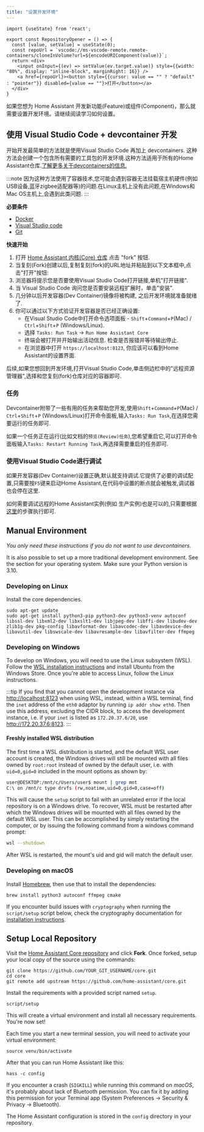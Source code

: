 ---
title: "设置开发环境"
---

```mdx-code-block
import {useState} from 'react';

export const RepositoryOpener = () => {
  const [value, setValue] = useState(0);
  const repoUrl = `vscode://ms-vscode-remote.remote-containers/cloneInVolume?url=${encodeURIComponent(value)}`;
  return <div>
    <input onInput={(ev) => setValue(ev.target.value)} style={{width: "80%", display: "inline-block", marginRight: 16}} />
    <a href={repoUrl}><button style={{cursor: value == "" ? "default" : "pointer"}} disabled={value == ""}>打开</button></a>
  </div>
}
```

如果您想为 Home Assistant 开发新功能(Feature)或组件(Component)，那么就需要设置开发环境。请继续阅读学习如何设置。

## 使用 Visual Studio Code + devcontainer 开发

开始开发最简单的方法就是使用Visual Studio Code 再加上 devcontainers. 这种方法会创建一个包含所有需要的工具包的开发环境.这种方法适用于所有的Home Assistant仓库.[了解更多关于devcontainers的信息.](https://code.visualstudio.com/docs/devcontainers/containers)


:::note
因为这种方法使用了容器技术,您可能会遇到容器无法挂载宿主机硬件(例如USB设备,蓝牙zigbee适配器等)的问题.在Linux主机上没有此问题,在Windows和Mac OS主机上,会遇到此类问题.
:::

**必要条件**

- [Docker](https://docs.docker.com/get-docker/)
- [Visual Studio code](https://code.visualstudio.com/)
- [Git](https://git-scm.com/)

**快速开始**

1. 打开 [Home Assistant 内核(Core) 仓库](https://github.com/home-assistant/core) 点击 "fork" 按钮.
2. 当复刻(Fork)创建以后,复制复刻(fork)的URL地址并粘贴到以下文本框中,点击"打开"按钮:
   <RepositoryOpener />
3. 浏览器将提示您是否要使用Visual Studio Code打开链接,单机"打开链接".
4. 当 Visual Studio Code 询问您是否要安装远程扩展时，单击"安装".
5. 几分钟以后开发容器(Dev Container)镜像将被构建, 之后开发环境就准备就绪了.
6. 你可以通过以下方式验证开发容器是否已经正确设置:
    * 在Visual Studio Code中打开命令选项面板 - `Shift`+`Command`+`P`(Mac) / `Ctrl`+`Shift`+`P` (Windows/Linux).
    * 选择 `Tasks: Run Task` -> `Run Home Assistant Core`
    * 终端会被打开并开始输出活动信息. 检查是否报错并等待输出停止.
    * 在浏览器中打开 `https://localhost:8123`, 你应该可以看到Home Assistant的设置界面.

后续,如果您想回到开发环境,打开Visual Studio Code,单击侧边栏中的"远程资源管理器",选择和您复刻(fork)仓库对应的容器即可.

### 任务

Devcontainer附带了一些有用的任务来帮助您开发,使用`Shift`+`Command`+`P`(Mac) / `Ctrl`+`Shift`+`P` (Windows/Linux)打开命令面板,输入`Tasks: Run Task`,在选择您需要运行的任务即可.

如果一个任务正在运行(比如文档的`预览(Review)任务`),您希望重启它,可以打开命令面板输入`Tasks: Restart Running Task`,再选择需要重启的任务即可.

### 使用Visual Studio Code进行调试

如果开发容器(Dev Container)设置正确,默认就支持调试.它提供了必要的调试配置,只需要按`F5`键来启动Home Assistant,在代码中设置的断点就会被触发,调试器也会停在这里.

如何需要调试远程的Home Assistant实例(例如 生产实例)也是可以的,只需要根据[这里](https://www.home-assistant.io/integrations/debugpy/)的步骤执行即可.

## Manual Environment

_You only need these instructions if you do not want to use devcontainers._

It is also possible to set up a more traditional development environment. See the section for your operating system. Make sure your Python version is 3.10.

### Developing on Linux

Install the core dependencies.

```shell
sudo apt-get update
sudo apt-get install python3-pip python3-dev python3-venv autoconf libssl-dev libxml2-dev libxslt1-dev libjpeg-dev libffi-dev libudev-dev zlib1g-dev pkg-config libavformat-dev libavcodec-dev libavdevice-dev libavutil-dev libswscale-dev libavresample-dev libavfilter-dev ffmpeg
```

### Developing on Windows

To develop on Windows, you will need to use the Linux subsystem (WSL). Follow the [WSL installation instructions](https://learn.microsoft.com/windows/wsl/install) and install Ubuntu from the Windows Store. Once you're able to access Linux, follow the Linux instructions.

:::tip
If you find that you cannot open the development instance via <http://localhost:8123> when using WSL, instead, within a WSL terminal, find the `inet` address of the `eth0` adaptor by running `ip addr show eth0`. Then use this address, excluding the CIDR block, to access the development instance, i.e. if your `inet` is listed as `172.20.37.6/20`, use <http://172.20.37.6:8123>.
:::

#### Freshly installed WSL distribution

The first time a WSL distribution is started, and the default WSL user account is created, the Windows drives will still be mounted with all files owned by `root:root` instead of owned by the default user, i.e. with `uid=0,gid=0` included in the mount options as shown by:

```bash
user@DESKTOP:/mnt/c/Users/user$ mount | grep mnt
C:\ on /mnt/c type drvfs (rw,noatime,uid=0,gid=0,case=off)
```

This will cause the `setup` script to fail with an unrelated error if the local repository is on a Windows drive. To recover, WSL must be restarted after which the Windows drives will be mounted with all files owned by the default WSL user. This can be accomplished by simply restarting the computer, or by issuing the following command from a windows command prompt:

```bash
wsl --shutdown
```

After WSL is restarted, the mount's uid and gid will match the default user.

### Developing on macOS

Install [Homebrew](https://brew.sh/), then use that to install the dependencies:

```shell
brew install python3 autoconf ffmpeg cmake
```

If you encounter build issues with `cryptography` when running the `script/setup` script below, check the cryptography documentation for [installation instructions](https://cryptography.io/en/latest/installation/#building-cryptography-on-macos).

## Setup Local Repository

Visit the [Home Assistant Core repository](https://github.com/home-assistant/core) and click **Fork**.
Once forked, setup your local copy of the source using the commands:

```shell
git clone https://github.com/YOUR_GIT_USERNAME/core.git
cd core
git remote add upstream https://github.com/home-assistant/core.git
```

Install the requirements with a provided script named `setup`.

```shell
script/setup
```

This will create a virtual environment and install all necessary requirements. You're now set!

Each time you start a new terminal session, you will need to activate your virtual environment:

```shell
source venv/bin/activate
```

After that you can run Home Assistant like this:

```shell
hass -c config
```

If you encounter a crash (`SIGKILL`) while running this command on *macOS*, it's probably about lack of Bluetooth permission. You can fix it by adding this permission for your Terminal app (System Preferences -> Security & Privacy -> Bluetooth).

The Home Assistant configuration is stored in the `config` directory in your repository.
